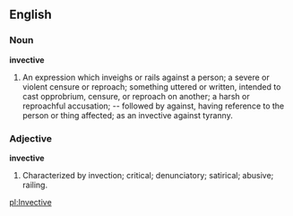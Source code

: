 ==English==

===Noun===

'''invective'''

#An expression which inveighs or rails against a person; a severe or violent censure or reproach; something uttered or written, intended to cast opprobrium, censure, or reproach on another; a harsh or reproachful accusation; -- followed by against, having reference to the person or thing affected; as an invective against tyranny.

===Adjective===

'''invective'''

#Characterized by invection; critical; denunciatory; satirical; abusive; railing.

[[pl:Invective]]